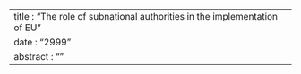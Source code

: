 ---
title : "The role of subnational authorities in the implementation of EU"
date : "2999"
abstract : ""
---